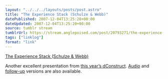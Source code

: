 ```yaml
---
layout: "../../../layouts/posts/post.astro"
title: "The Experience Stack (Schulze & Webb)"
datePublished: 2007-12-04T13:25:20+00:00
dateUpdated: 2007-12-04T13:25:20+00:00
source: tumblr stream
tumblrUrl: https://stream.anglepoised.com/post/20793271/the-experience-stack-schulze-webb
tags: ["linklog"]
format: "link"
---
```


[The Experience Stack (Schulze & Webb)][1]

Another excellent presentation from [this year’s dConstruct](http://2007.dconstruct.org/). [Audio](http://2007.dconstruct.org/podcast/06-Matt-Webb.mp3) and [follow-up](http://schulzeandwebb.com/blog/2007/09/09/the-experience-stack-revisited/) versions are also available.

[1]: http://schulzeandwebb.com/2007/stack/
